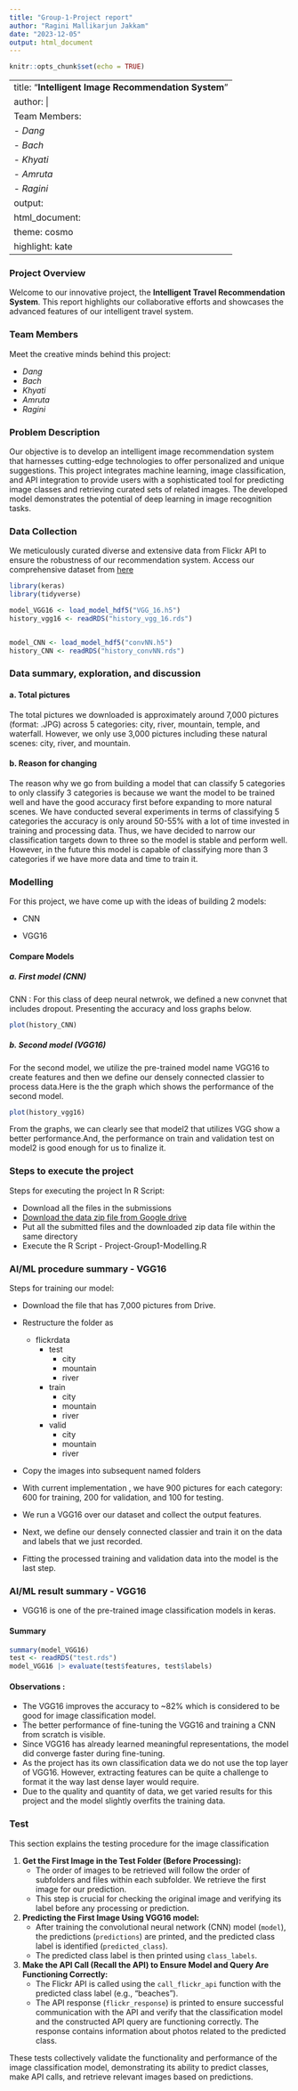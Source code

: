 ```yaml
---
title: "Group-1-Project report"
author: "Ragini Mallikarjun Jakkam"
date: "2023-12-05"
output: html_document
---
```


```r
knitr::opts_chunk$set(echo = TRUE)
```

---
title: "**Intelligent Image Recommendation System**"
author: |
  Team Members:
  - *Dang*
  - *Bach*
  - *Khyati*
  - *Amruta*
  - *Ragini*
output:
  html_document:
    theme: cosmo
    highlight: kate
---

<style>
  h1 {
    color: #007bff; /* Blue color for H1 */
  }

  h2 {
    color: #28a745; /* Green color for H2 */
  }
</style>

### Project Overview

Welcome to our innovative project, the **Intelligent Travel Recommendation System**. This report highlights our collaborative efforts and showcases the advanced features of our intelligent travel system.

### Team Members

Meet the creative minds behind this project:

- *Dang*
- *Bach*
- *Khyati*
- *Amruta*
- *Ragini*

### Problem Description

Our objective is to develop an intelligent image recommendation system that harnesses cutting-edge technologies to offer personalized and unique suggestions. This project integrates machine learning, image classification, and API integration to provide users with a sophisticated tool for predicting image classes and retrieving curated sets of related images. The developed model demonstrates the potential of deep learning in image recognition tasks.

### Data Collection

We meticulously curated diverse and extensive data from Flickr API to ensure the robustness of our recommendation system. Access our comprehensive dataset from  [here](https://drive.google.com/file/d/1xQI78UG-BqojbXWs8K0F1xI6KEWkYPDS/view?usp=drive_link)


```r

library(keras)
library(tidyverse)

model_VGG16 <- load_model_hdf5("VGG_16.h5")
history_vgg16 <- readRDS("history_vgg_16.rds")


model_CNN <- load_model_hdf5("convNN.h5")
history_CNN <- readRDS("history_convNN.rds")

```

### Data summary, exploration, and discussion 
#### a. Total pictures

The total pictures we downloaded is approximately around 7,000 pictures (format: .JPG) across 5 categories: city, river, mountain, temple, and waterfall. However, we only use 3,000 pictures including these natural scenes: city, river, and mountain.

#### b. Reason for changing

The reason why we go from building a model that can classify 5 categories to only classify 3 categories is because we want the model to be trained well and have the good accuracy first before expanding to more natural scenes. We have conducted several experiments in terms of classifying 5 categories the accuracy is only around 50-55% with a lot of time invested in training and processing data. Thus, we have decided to narrow our classification targets down to three so the model is stable and perform well. However, in the future this model is capable of classifying more than 3 categories if we have more data and time to train it.

### Modelling

For this project, we have come up with the ideas of building 2 models:

  - CNN
  
  - VGG16

#### Compare Models

##### a. First model (CNN)

CNN : For this class of deep neural netwrok, we defined a new convnet that includes dropout. Presenting the accuracy and loss graphs below.

```r
plot(history_CNN)
```

##### b. Second model (VGG16)

For the second model, we utilize the pre-trained model name VGG16 to create features and then we define our densely connected classier to process data.Here is the the graph  which shows the performance of the second model.

```r
plot(history_vgg16)
```

From the graphs, we can clearly see that model2 that utilizes VGG show a better performance.And, the performance on train and validation test on model2 is good enough for us to finalize it. 

### Steps to execute the project
Steps for executing the project In R Script:

  - Download all the files in the submissions
  - [Download the data zip file from Google drive](https://drive.google.com/file/d/1xQI78UG-BqojbXWs8K0F1xI6KEWkYPDS/view?usp=drive_link)
  - Put all the submitted files and the downloaded zip data file within the same directory
  - Execute the R Script - Project-Group1-Modelling.R

### AI/ML procedure summary - VGG16

Steps for training our model:

  - Download the file that has 7,000 pictures from Drive.
  - Restructure the folder as 
  
    - flickrdata
      - test
        - city
        - mountain
        - river
        
      - train
        - city
        - mountain
        - river
        
      - valid
        - city
        - mountain
        - river
  
  - Copy the images into subsequent named folders 
  - With current implementation , we have 900 pictures for each category: 600 for training, 200 for validation, and 100 for testing.
  - We run a VGG16 over our dataset and collect the output features. 
  
  - Next, we define our densely connected classier and train it on the data and labels that we just recorded.
  
  - Fitting the processed training and validation data into the model is the last step. 


### AI/ML result summary - VGG16

- VGG16 is one of the pre-trained image classification models in keras.

#### Summary

```r
summary(model_VGG16)
test <- readRDS("test.rds")
model_VGG16 |> evaluate(test$features, test$labels)

```

#### Observations : 

- The VGG16 improves the accuracy to ~82% which is considered to be good for image classification model. 
- The better performance of fine-tuning the VGG16 and training a CNN from scratch is visible.
- Since VGG16 has already learned meaningful representations, the model did converge faster during fine-tuning. 
- As the project has its own classification data we do not use the top layer of VGG16. However, extracting features can be quite a challenge to format it the way last dense layer would require.
- Due to the quality and quantity of data, we get varied results for this project and the model slightly overfits the training data.

### Test

This section explains the testing procedure for the image classification

1. **Get the First Image in the Test Folder (Before Processing):**
   - The order of images to be retrieved will follow the order of subfolders and files within each subfolder. We retrieve the first image for our prediction.
   - This step is crucial for checking the original image and verifying its label before any processing or prediction.

2. **Predicting the First Image Using VGG16 model:**
   - After training the convolutional neural network (CNN) model (`model`), the predictions (`predictions`) are printed, and the predicted class label is identified (`predicted_class`).
   - The predicted class label is then printed using `class_labels`.

3. **Make the API Call (Recall the API) to Ensure Model and Query Are Functioning Correctly:**
   - The Flickr API is called using the `call_flickr_api` function with the predicted class label (e.g., "beaches").
   - The API response (`flickr_response`) is printed to ensure successful communication with the API and verify that the classification model and the constructed API query are functioning correctly. The response contains information about photos related to the predicted class.

These tests collectively validate the functionality and performance of the image classification model, demonstrating its ability to predict classes, make API calls, and retrieve relevant images based on predictions.





